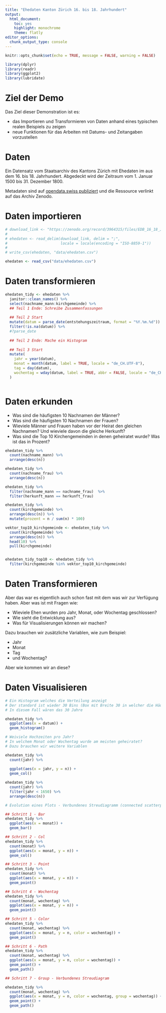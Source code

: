 ```yaml
---
title: "Ehedaten Kanton Zürich 16. bis 18. Jahrhundert"
output: 
  html_document: 
    toc: yes
    highlight: monochrome
    theme: flatly
editor_options: 
  chunk_output_type: console
---
```


```r
knitr::opts_chunk$set(echo = TRUE, message = FALSE, warning = FALSE)
```

```r

library(dplyr)
library(readr)
library(ggplot2)
library(lubridate)

```

# Ziel der Demo 

Das Ziel dieser Demonstration ist es:

- das Importieren und Transformieren von Daten anhand eines typischen realen Beispiels zu zeigen
- neue Funktionen für das Arbeiten mit Datums- und Zeitangaben vorzustellen

# Daten

Ein Datensatz vom Staatsarchiv des Kantons Zürich mit Ehedaten im aus dem 16. bis 18. Jahrhundert. Abgedeckt wird der Zeitraum vom 1. Januar 1500 bis 31. Dezember 1800. 

Metadaten sind auf [opendata.swiss publiziert](https://opendata.swiss/de/dataset/ehedaten-kanton-zurich-16-bis-18-jahrhundert) und die Ressource verlinkt auf das Archiv Zenodo. 

# Daten importieren

```r

# download_link <- "https://zenodo.org/record/3964315/files/EDB_16_18_Jh_Stand_2020_07_22.CSV?download=1"
# 
# ehedaten <- read_delim(download_link, delim = ";",
#                        locale = locale(encoding = "ISO-8859-1")) 
# 
# write_csv(ehedaten, "data/ehedaten.csv")

ehedaten <- read_csv("data/ehedaten.csv")

```

# Daten transformieren

```r

ehedaten_tidy <- ehedaten %>% 
  janitor::clean_names() %>% 
  select(nachname_mann:kirchgemeinde) %>% 
  ## Teil 1 Ende: Schreibe Zusammenfassungen
  
  ## Teil 2 Start
  mutate(datum = parse_date(entstehungszeitraum, format = "%Y.%m.%d")) %>% # strptime Funktion aus base R
  filter(!is.na(datum)) %>% 
  #?parse_date
  
  ## Teil 2 Ende: Mache ein Histogram
  
  ## Teil 3 Start 
  mutate(
    jahr = year(datum),
    monat = month(datum, label = TRUE, locale = "de_CH.UTF-8"),
    tag = day(datum),
    wochentag = wday(datum, label = TRUE, abbr = FALSE, locale = "de_CH.UTF-8")
  )



```

# Daten erkunden

- Was sind die häufigsten 10 Nachnamen der Männer?
- Was sind die häufigsten 10 Nachnamen der Frauen?
- Wieviele Männer und Frauen haben vor der Heirat den gleichen Nachnamen? Und wieviele davon die gleiche Herkunft?
- Was sind die Top 10 Kirchengemeinden in denen geheiratet wurde? Was ist das in Prozent?

```r

ehedaten_tidy %>% 
  count(nachname_mann) %>% 
  arrange(desc(n))

ehedaten_tidy %>% 
  count(nachname_frau) %>% 
  arrange(desc(n))

ehedaten_tidy %>% 
  filter(nachname_mann == nachname_frau)  %>% 
  filter(herkunft_mann == herkunft_frau)

ehedaten_tidy %>% 
  count(kirchgemeinde) %>% 
  arrange(desc(n)) %>% 
  mutate(prozent = n / sum(n) * 100)

vektor_top10_kirchgemeinde <- ehedaten_tidy %>% 
  count(kirchgemeinde) %>% 
  arrange(desc(n)) %>% 
  head(10) %>% 
  pull(kirchgemeinde)


ehedaten_tidy_top10 <- ehedaten_tidy %>% 
  filter(kirchgemeinde %in% vektor_top10_kirchgemeinde)


```


# Daten Transformieren

Aber das war es eigentlich auch schon fast mit dem was wir zur Verfügung haben. Aber was ist mit Fragen wie:

- Wieviele Ehen wurden pro Jahr, Monat, oder Wochentag geschlossen?
- Wie sieht die Entwicklung aus?
- Was für Visualisierungen können wir machen?

Dazu brauchen wir zusätzliche Variablen, wie zum Beispiel:

- Jahr
- Monat 
- Tag 
- und Wochentag?

Aber wie kommen wir an diese?

# Daten Visualisieren

```r

# Ein Histogram welches die Verteilung anzeigt
# Der standard ist wieder 30 Bins (Box mit Breite 30 in welcher die Häufigkeit der Beobachtungen gezählt wird)
# In diesem Fall wären das 30 Jahre

ehedaten_tidy %>% 
  ggplot(aes(x = datum)) +
  geom_histogram()

# Weiviele Hochzeiten pro Jahr? 
# In welchem Monat oder Wochentag wurde am meisten geheiratet?
# Dazu brauchen wir weitere Variablen

ehedaten_tidy %>% 
  count(jahr) %>% 
  
  ggplot(aes(x = jahr, y = n)) +
  geom_col()

ehedaten_tidy %>% 
  count(jahr) %>% 
  filter(jahr < 1650) %>% 
  arrange(desc(n))

# Evolution eines Plots - Verbundenes Streudiagramm (connected scatterplot)

## Schritt 1 - Bar
ehedaten_tidy %>% 
  ggplot(aes(x = monat)) +
  geom_bar()

## Schritt 2 - Col
ehedaten_tidy %>% 
  count(monat) %>% 
  ggplot(aes(x = monat, y = n)) +
  geom_col()

## Schritt 3 - Point
ehedaten_tidy %>% 
  count(monat) %>% 
  ggplot(aes(x = monat, y = n)) +
  geom_point()

## Schritt 4 - Wochentag
ehedaten_tidy %>% 
  count(monat, wochentag) %>% 
  ggplot(aes(x = monat, y = n)) +
  geom_point() 

## Schritt 5 - Color
ehedaten_tidy %>% 
  count(monat, wochentag) %>% 
  ggplot(aes(x = monat, y = n, color = wochentag)) +
  geom_point() 

## Schritt 6 - Path
ehedaten_tidy %>% 
  count(monat, wochentag) %>% 
  ggplot(aes(x = monat, y = n, color = wochentag)) +
  geom_point() +
  geom_path()

## Schritt 7 - Group - Verbundenes Streudiagram

ehedaten_tidy %>% 
  count(monat, wochentag) %>% 
  ggplot(aes(x = monat, y = n, color = wochentag, group = wochentag)) +
  geom_point() +
  geom_path() 
  

```



